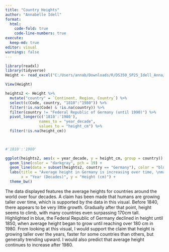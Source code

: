 ```yaml
---
title: "Country Heights"
author: "Annabelle Idell"
format: 
  html:
    code-fold: true
    code-line-numbers: true
execute: 
  keep-md: true
editor: visual
warnings: false
---
```


```r
library(readxl)
library(tidyverse)
Height <- read_excel("C:/Users/annab/Downloads/R/DS350_SP25_Idell_Anna/week_04/Height.xlsx", skip = 1)

View(Height)
```

```r
heights2 <- Height %>%
  mutate("country" = `Continent, Region, Country`) %>% 
  select(c(Code, country, "1810":"1980")) %>% 
  filter(!is.na(Code) & !is.na(country)) %>%
  filter(country != "Federal Republic of Germany (until 1990)") %>% 
  pivot_longer(c('1810':'1980'), 
               names_to = "year_decade", 
               values_to = "height_cm") %>% 
  filter(!is.na(height_cm))
  


#'1810':'1980'
```

```r
ggplot(heights2, aes(x = year_decade, y = height_cm, group = country)) +
  geom_line(color = "darkgray", pch = 19) +
  geom_line(data = subset(heights2, country == "Germany"), color = "blue", pch = 19, size = 1) +
  labs(title = "Average height in Germany is increasing over time, \nmatching the gradual increase overall worldwide",
       x = "Year (Decades)", y = "Height (cm)") +
  theme_bw()
```

The data displayed features the average heights for countries around the world over four decades. A claim has been made that humans are growing taller over time, which is supported by the data in this visual. Before 1840, there appears to be very little growth. Gradually after that point, height seems to climb, with many countries even surpassing 170cm tall. Highlighted in blue, the Federal Republic of Germany declined in height until 1850, when average height began to grow until reaching over 180 cm in 1980. From looking at this visual, I would support the claim that height is growing taller over the years, faster for some countries than others, but generally trending upward. I would also predict that average height continues to increase after 1980.
